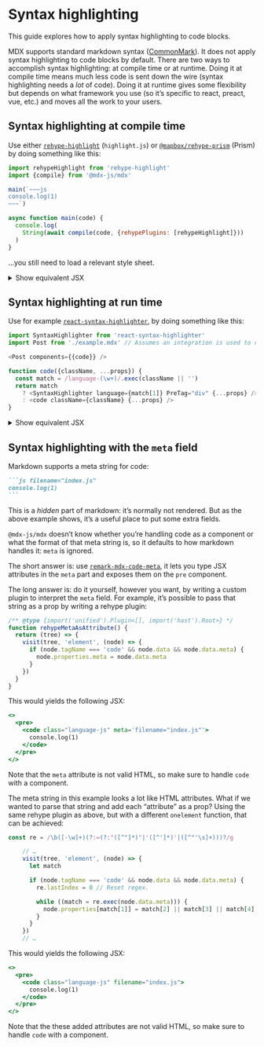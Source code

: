 
# Syntax highlighting

This guide explores how to apply syntax highlighting to code blocks.

MDX supports standard markdown syntax ([CommonMark][]).
It does not apply syntax highlighting to code blocks by default.
There are two ways to accomplish syntax highlighting: at compile time or at
runtime.
Doing it at compile time means much less code is sent down the wire (syntax
highlighting needs a *lot* of code).
Doing it at runtime gives some flexibility but depends on what framework you use
(so it’s specific to react, preact, vue, etc.) and moves all the work to your
users.

## Syntax highlighting at compile time

Use either [`rehype-highlight`][rehype-highlight]
(`highlight.js`) or [`@mapbox/rehype-prism`][rehype-prism]
(Prism) by doing something like this:

```js
import rehypeHighlight from 'rehype-highlight'
import {compile} from '@mdx-js/mdx'

main(`~~~js
console.log(1)
~~~`)

async function main(code) {
  console.log(
    String(await compile(code, {rehypePlugins: [rehypeHighlight]}))
  )
}
```

…you still need to load a relevant style sheet.

<details>
  <summary>Show equivalent JSX</summary>

  ```js
  <>
    <pre>
      <code className="hljs language-js">
        <span className="hljs-built_in">console</span>.log(
        <span className="hljs-number">1</span>)
      </code>
    </pre>
  </>
  ```
</details>

## Syntax highlighting at run time

Use for example
[`react-syntax-highlighter`][react-syntax-highlighter],
by doing something like this:

```js
import SyntaxHighlighter from 'react-syntax-highlighter'
import Post from './example.mdx' // Assumes an integration is used to compile MDX -> JS.

<Post components={{code}} />

function code({className, ...props}) {
  const match = /language-(\w+)/.exec(className || '')
  return match
    ? <SyntaxHighlighter language={match[1]} PreTag="div" {...props} />
    : <code className={className} {...props} />
}
```

<details>
  <summary>Show equivalent JSX</summary>

  ```js
  <>
    <pre>
      <div
        className="language-js"
        style={{
          display: 'block',
          overflowX: 'auto',
          padding: '0.5em',
          background: '#F0F0F0',
          color: '#444'
        }}
      >
        <code style={{whiteSpace: 'pre'}}>
          <span>console.</span>
          <span style={{color: '#397300'}}>log</span>
          <span>(</span>
          <span style={{color: '#880000'}}>1</span>
          <span>)</span>
        </code>
      </div>
    </pre>
  </>
  ```
</details>

## Syntax highlighting with the `meta` field

Markdown supports a meta string for code:

````markdown
```js filename="index.js"
console.log(1)
```
````

This is a *hidden* part of markdown: it’s normally not rendered.
But as the above example shows, it’s a useful place to put some extra fields.

`@mdx-js/mdx` doesn’t know whether you’re handling code as a component or what
the format of that meta string is, so it defaults to how markdown handles it:
`meta` is ignored.

The short answer is: use [`remark-mdx-code-meta`][remark-mdx-code-meta],
it lets you type JSX attributes in the `meta` part and exposes them on the
`pre` component.

The long answer is: do it yourself, however you want, by writing a custom plugin
to interpret the `meta` field.
For example, it’s possible to pass that string as a prop by writing a rehype
plugin:

```js
/** @type {import('unified').Plugin<[], import('hast').Root>} */
function rehypeMetaAsAttribute() {
  return (tree) => {
    visit(tree, 'element', (node) => {
      if (node.tagName === 'code' && node.data && node.data.meta) {
        node.properties.meta = node.data.meta
      }
    })
  }
}
```

This would yields the following JSX:

```jsx
<>
  <pre>
    <code class="language-js" meta='filename="index.js"'>
      console.log(1)
    </code>
  </pre>
</>
```

Note that the `meta` attribute is not valid HTML, so make sure to handle `code`
with a component.

The meta string in this example looks a lot like HTML attributes.
What if we wanted to parse that string and add each “attribute” as a prop?
Using the same rehype plugin as above, but with a different `onelement`
function, that can be achieved:

```js
const re = /\b([-\w]+)(?:=(?:"([^"]*)"|'([^']*)'|([^"'\s]+)))?/g

    // …
    visit(tree, 'element', (node) => {
      let match

      if (node.tagName === 'code' && node.data && node.data.meta) {
        re.lastIndex = 0 // Reset regex.

        while ((match = re.exec(node.data.meta))) {
          node.properties[match[1]] = match[2] || match[3] || match[4] || ''
        }
      }
    })
    // …
```

This would yields the following JSX:

```jsx
<>
  <pre>
    <code class="language-js" filename="index.js">
      console.log(1)
    </code>
  </pre>
</>
```

Note that the these added attributes are not valid HTML, so make sure to handle
`code` with a component.

[commonmark]: https://commonmark.org

[rehype-highlight]: https://github.com/rehypejs/rehype-highlight

[rehype-prism]: https://github.com/mapbox/rehype-prism

[react-syntax-highlighter]: https://github.com/react-syntax-highlighter/react-syntax-highlighter

[remark-mdx-code-meta]: https://github.com/remarkjs/remark-mdx-code-meta
